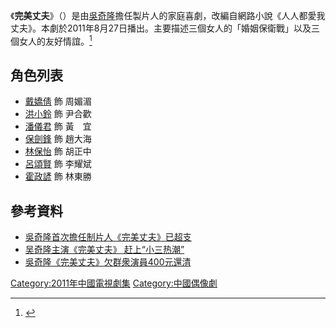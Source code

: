 {{citecheck|time=2015-05-13T07:03:10+00:00}}
{{Infobox television
| 名稱       = 完美丈夫
| 原名       = 	
| 圖片       = 
| 圖片簡介   = 
| 類型       = 愛情／青春／家庭
| 原創       = 
| 發展       = 
| 導演       = 周家文、陳家霖
| 編劇       = 
| 演出       = [[戴嬌倩|戴嬌倩]]、[[洪小鈴|洪小鈴]]、[[潘儀君|潘儀君]]、[[保劍鋒|保劍鋒]]、[[林保怡|林保怡]]、[[呂頌賢|呂頌賢]]、[[霍政諺|霍政諺]]
| 配音       = 
| 旁白       = 
| 主題曲     = 
| 片頭曲     = 
| 片尾曲     = 
| 插曲       = 
| 作曲       = 
| 國家       = {{CHNML}}
| 地區       = 
| 語言       = [[中文|中文]]
| 季數       = 
| 系列數     = 
| 輯數       = 
| 集數       = 30
| 每集列表   = 
| 執行製片   = 北京賀盈時代影視文化有限公司
| 製片人     = [[吳奇隆|吳奇隆]]、蔡清珠
| 監製       = 
| 副製片人   = 
| 共同製片人 = 
| 編審       = 
| 剪輯       = 
| 外景       = 
| 機位       = 
| 每集長     = 約45分鐘
| 製作公司   = [[北京稻草熊影视|北京稻草熊影视]]
| 頻道       = [[台州電視新聞綜合頻道|台州電視新聞綜合頻道]]
| 電視網     = 
| 電視臺     = [[台州電視新聞綜合頻道|台州電視新聞綜合頻道]]
| 視頻制式   = 
| 音訊制式   = 
| 首播國家   = {{PRC}}
| 首播地區   = 
| 首播日期   = 2011年8月27日
| 開始       = 
| 結束       =  
| 晚於       = 
| 早於       = 
| 相關劇集   = 
| 中國大陸名稱 = 
| 臺灣名稱     =  
| 港澳名稱     = 
| 馬新名稱     = 
| 官方網站   = 
| imdb_id    = 
| tv_com_id  = 
}}

《'''完美丈夫'''》（{{lang-en|'''''A Perfect Husband'''''}}）是由[[吳奇隆|吳奇隆]]擔任製片人的家庭喜劇，改編自網路小說《人人都愛我丈夫》。本劇於2011年8月27日播出。主要描述三個女人的「婚姻保衛戰」以及三個女人的友好情誼。<ref>{{Cite web|url=http://ent.sina.com.cn/v/2010-10-15/12143113439.shtml|title=资料：电视剧《完美丈夫》故事大纲_影音娱乐_新浪网|accessdate=2017-09-25|work=ent.sina.com.cn|archive-date=2017-09-26|archive-url=https://web.archive.org/web/20170926042543/http://ent.sina.com.cn/v/2010-10-15/12143113439.shtml|dead-url=no}}</ref>

== 角色列表 ==
*[[戴嬌倩|戴嬌倩]] 飾 周媚湄
*[[洪小鈴|洪小鈴]] 飾 尹合歡
*[[潘儀君|潘儀君]] 飾 黃　宜
*[[保劍鋒|保劍鋒]] 飾 趙大海
*[[林保怡|林保怡]] 飾 胡正中
*[[呂頌賢|呂頌賢]] 飾 李耀斌
*[[霍政諺|霍政諺]] 飾 林東勝

==參考資料==
*[http://121.15.214.152/ent/content/2010-12/14/content_5169242.htm 吳奇隆首次擔任制片人《完美丈夫》已超支]{{Wayback|url=http://121.15.214.152/ent/content/2010-12/14/content_5169242.htm |date=20150518124058 }}
*[https://web.archive.org/web/20150518103538/http://news.dayoo.com/ent/201105/07/53922_16529963.htm 吴奇隆主演《完美丈夫》 赶上“小三热潮”]
*[http://dailynews.sina.com/bg/ent/hktwstar/sinacn/file/20101103/02271964473.html 吳奇隆《完美丈夫》欠群衆演員400元還清]{{Wayback|url=http://dailynews.sina.com/bg/ent/hktwstar/sinacn/file/20101103/02271964473.html |date=20140504223426 }}

{{DEFAULTSORT:DAN单}}
[[Category:2011年中國電視劇集|Category:2011年中國電視劇集]]
[[Category:中國偶像劇|Category:中國偶像劇]]